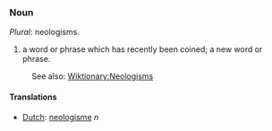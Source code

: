 ===Noun===
''Plural'': neologisms.
#a word or phrase which has recently been coined; a new word or phrase. 

:See also: [[Wiktionary:Neologisms]]

==== Translations ====
*[[Dutch]]: [[neologisme]] ''n''